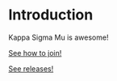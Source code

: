 # Introduction

Kappa Sigma Mu is awesome!

[See how to join!](/how-to-join)

[See releases!](/releases)
